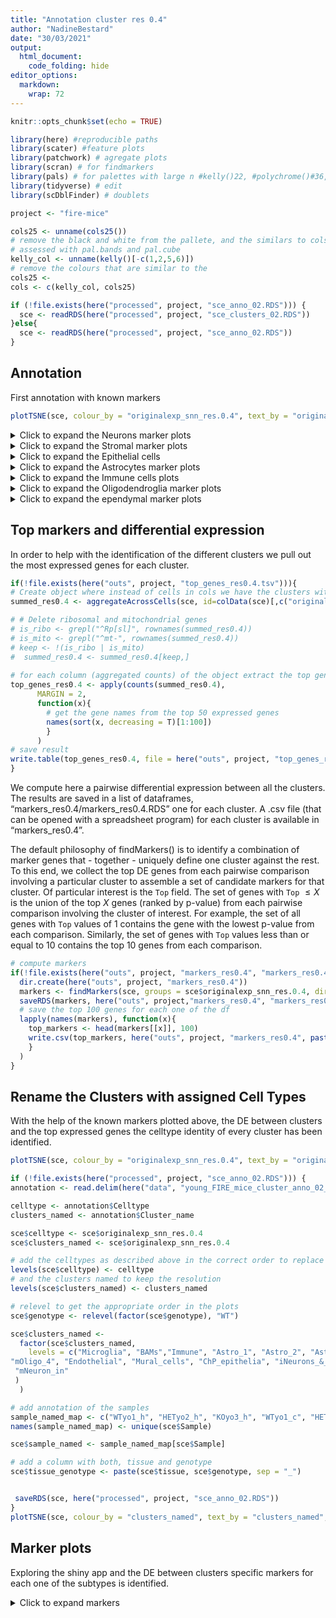 ```yaml
---
title: "Annotation cluster res 0.4"
author: "NadineBestard"
date: "30/03/2021"
output:
  html_document:
    code_folding: hide
editor_options: 
  markdown: 
    wrap: 72
---
```


```r
knitr::opts_chunk$set(echo = TRUE)
```

```r
library(here) #reproducible paths
library(scater) #feature plots
library(patchwork) # agregate plots
library(scran) # for findmarkers
library(pals) # for palettes with large n #kelly()22, #polychrome()#36, cols
library(tidyverse) # edit 
library(scDblFinder) # doublets
```

```r
project <- "fire-mice"
```

```r
cols25 <- unname(cols25())
# remove the black and white from the pallete, and the similars to cols25
# assessed with pal.bands and pal.cube
kelly_col <- unname(kelly()[-c(1,2,5,6)])
# remove the colours that are similar to the 
cols25 <- 
cols <- c(kelly_col, cols25)
```

```r
if (!file.exists(here("processed", project, "sce_anno_02.RDS"))) {
  sce <- readRDS(here("processed", project, "sce_clusters_02.RDS"))
}else{
  sce <- readRDS(here("processed", project, "sce_anno_02.RDS"))
}
```

## Annotation

First annotation with known markers

```r
plotTSNE(sce, colour_by = "originalexp_snn_res.0.4", text_by = "originalexp_snn_res.0.4", force = 0) + scale_color_manual(values = cols)
```

<details>

<summary> Click to expand the Neurons marker plots </summary>

```r
#Neurons:
list_plots <- lapply(c("Snap25", "Stmn2", "Rbfox3", "Gabrb2"),
                     function(x)plotTSNE(sce, colour_by = x ))

wrap_plots(list_plots) +  plot_annotation(title = "Neurons")
```

```r
plotExpression(sce, features=c("Snap25", "Stmn2", "Rbfox3", "Gabrb2") ,
    x="originalexp_snn_res.0.4", colour_by = "originalexp_snn_res.0.4", ncol=1) +  scale_color_manual(values = cols)
```

```r
#Inhibitory neurons

list_plots <- lapply(c("Gad1", "Gad2", "Slc32a1", "Pvalb"),
                     function(x)plotTSNE(sce, colour_by = x ))
wrap_plots(list_plots) +  plot_annotation(title =  "Inhibitory Neurons")
```

```r
plotExpression(sce, features=c("Gad1", "Gad2", "Slc32a1", "Pvalb"),
    x="originalexp_snn_res.0.4", colour_by = "originalexp_snn_res.0.4", ncol=1) +  scale_color_manual(values = cols)
```

```r
# Excitatory neurons

list_plots <- lapply(c("Satb2", "Slc12a6", "Slc17a7"),
                     function(x)plotTSNE(sce, colour_by = x )) 
wrap_plots(list_plots) +  plot_annotation(title =  "Exitatory Neurons")
```

```r
plotExpression(sce, features=c("Satb2", "Slc12a6", "Slc17a7"),
    x="originalexp_snn_res.0.4", colour_by = "originalexp_snn_res.0.4", ncol=1) +  scale_color_manual(values = cols)
```

```r
# RBFOX3 (and other Granulate cell markers)
list_plots <- lapply(c("Cdh15", "Calb2", "Rbfox3", "Reln"),
function(x)plotTSNE(sce, colour_by = x )) 
wrap_plots(list_plots) +  plot_annotation(title =  "RBFO3+ Neurons")
```

```r
plotExpression(sce, features=c("Cdh15", "Calb2", "Rbfox3", "Reln"),
    x="originalexp_snn_res.0.4", colour_by = "originalexp_snn_res.0.4", ncol=1) +  scale_color_manual(values = cols)
```

</details>

<details>

<summary> Click to expand the Stromal marker plots </summary>

```r
#Stromal

list_plots <- lapply(c( "Lamb1" , 
                                     "Hspg2", 
                                     "Col4a1", 
                                     "Fn1", 
                                     "Lama2"),
            function(x) plotTSNE(sce, colour_by = x ))

wrap_plots(list_plots) +  plot_annotation(title =  "Stromal")
```

```r
plotExpression(sce, features=c( "Lamb1" , 
                                     "Hspg2", 
                                     "Col4a1", 
                                     "Fn1", 
                                     "Lama2"),
    x="originalexp_snn_res.0.4", colour_by = "originalexp_snn_res.0.4", ncol=1) +  scale_color_manual(values = cols)
```

```r
# Endothelial cells and pericytes

list_plots <- lapply(c( "Cldn5",   
                                     "Icam2",
                                     "Pdgfrb", 
                                     "Notch3", 
                                     "Vwf",
                                     "Flt1",
                                     "Mecom"),
                     function(x)plotTSNE(sce, colour_by = x ))
wrap_plots(list_plots) +  plot_annotation(title =  " Endothelial cells and pericytes")
```

```r
plotExpression(sce, features=c( "Cldn5",   
                                     "Icam2",
                                     "Pdgfrb", 
                                     "Notch3", 
                                     "Vwf",
                                     "Flt1",
                                     "Mecom"),
    x="originalexp_snn_res.0.4", colour_by = "originalexp_snn_res.0.4", ncol=1) +  scale_color_manual(values = cols)
```

</details>

<details>

<summary>Click to expand the Epithelial cells </summary>

```r
list_plots <- lapply(c("Ttr", "Kcnj13", "Krt18"),
                     function(x)plotTSNE(sce, colour_by = x ))
wrap_plots(list_plots) +  plot_annotation(title =  "Choroid plexus epithelial cells")
```

```r
plotExpression(sce, features=c("Ttr", "Kcnj13", "Krt18"),
    x="originalexp_snn_res.0.4", colour_by = "originalexp_snn_res.0.4", ncol=1) +  scale_color_manual(values = cols)
```

</details>

<details>

<summary> Click to expand the Astrocytes marker plots </summary>

```r
# Astrocytes

list_plots <- lapply(c("Gja1",
                                    "Aqp4", 
                                    "Glul", 
                                    "Sox9", 
                                    "Ndrg2", 
                                    "Gfap", 
                                    "Aldh1a1", 
                                    "Aldh1l1", 
                                    "Vim", 
                                    "Apoe", 
                                    "Fgfr3"),
                     function(x)plotTSNE(sce, colour_by = x ))
wrap_plots(list_plots) +  plot_annotation(title = "Astrocyte")
```

```r
plotExpression(sce, features=c("Gja1",
                                    "Aqp4", 
                                    "Glul", 
                                    "Sox9", 
                                    "Ndrg2", 
                                    "Gfap", 
                                    "Aldh1a1", 
                                    "Aldh1l1", 
                                    "Vim", 
                                    "Apoe", 
                                    "Fgfr3"),
    x="originalexp_snn_res.0.4", colour_by = "originalexp_snn_res.0.4", ncol=1) +  scale_color_manual(values = cols)
```

```r
#Astrocyte markers as described in Zeisel et al. 2018 in the mouse for telencephalon and non-telencephalon astrocytes

list_plots <- lapply(c( "Agt", 
                                     "Mfge8",  
                                     "Slc6a11",
                                     "Slc6a9", 
                                     "Gdf10",
                                     "Islr",
                                     "Gfap",
                                     "Aqp4")  ,
                     function(x)plotTSNE(sce, colour_by = x ))
wrap_plots(list_plots) +  plot_annotation(title = "Astrocyte mouse telecephalon")
```

</details>

<details>

<summary> Click to expand the Immune cells plots </summary>

```r
#Microglia and macrophages

list_plots <- lapply(c( "Cd74", 
                                     "Spi1", 
                                     "Mrc1", 
                                     "Tmem119", 
                                     "Cx3cr1", 
                                     "Aif1",
                                     "P2ry12",
                                     "C1qc",
                                     "C1qa"),
            function(x)plotTSNE(sce, colour_by = x )) 
wrap_plots(list_plots) +  plot_annotation(title = "Microglia and macrophages")
```

```r
plotExpression(sce, features=c( "Cd74", 
                                     "Spi1", 
                                     "Mrc1", 
                                     "Tmem119", 
                                     "Cx3cr1", 
                                     "Aif1",
                                     "P2ry12",
                                     "C1qc",
                                     "C1qa"),
    x="originalexp_snn_res.0.4", colour_by = "originalexp_snn_res.0.4", ncol=1) +  scale_color_manual(values = cols)
```

```r
# Border associated mcrophages
list_plots <- lapply(c( "Mrc1", "Ms4a7", "Apoe"),
            function(x)plotTSNE(sce, colour_by = x )) 
wrap_plots(list_plots) +  plot_annotation(title = "Border associated macrophages")
```

```r
plotExpression(sce, features=c( "Mrc1", "Ms4a7", "Apoe"),
    x="originalexp_snn_res.0.4", colour_by = "originalexp_snn_res.0.4", ncol=1) +  scale_color_manual(values = cols)
```

```r
# Immune cells 
list_plots <- lapply(c( 
  # Tcells
  "Cd3e", 
  # Bcells
  "Cd19", 
  # Natural killer
  "Klrb1c", "Cd209a", 
  # all immune cells (CD45)
  "Ptprc"),
            function(x)plotTSNE(sce, 
                                colour_by = x ,
                                point_alpha=0.3,
                                point_size = 0.5)) 
wrap_plots(list_plots) +  plot_annotation(title = "Immune cells")
```

```r
plotExpression(sce, features=c( 
  # Tcells
  "Cd3e", 
  # Bcells
  "Cd19", 
  # Natural killer
  "Klrb1c", "Cd209a", 
  # all immune cells (CD45)
  "Ptprc"),
    x="originalexp_snn_res.0.4", colour_by = "originalexp_snn_res.0.4", ncol=1) +  scale_color_manual(values = cols)
```

```r
#monocybes/neutrophils
list_plots <- lapply(c( 
  # monocytes
  "S100a9",
  #neutrophils # i deleted ly6g bcause not present
   "Camp"),
            function(x)plotTSNE(sce, 
                                colour_by = x ,
                                point_alpha=0.3,
                                point_size = 0.5)) 
wrap_plots(list_plots) +  plot_annotation(title = "Monocytes and Neutorphils cells")
```

```r
plotExpression(sce, features=c( 
   # monocytes
  "S100a9",
  #neutrophils
   "Camp"),
    x="originalexp_snn_res.0.4", colour_by = "originalexp_snn_res.0.4", ncol=1) +  scale_color_manual(values = cols)
```

</details>

<details>

<summary> Click to expand the Oligodendroglia marker plots </summary>

```r
#OPCs

list_plots <- lapply(c("Pdgfra", 
                                    "Cspg4", 
                                    "Gpr17", 
                                    "Ptprz1",
                                    "Olig1", 
                                    "Olig2", 
                                    "Pcdh15", 
                                    "Ptgds",
                                    "Bcan"),
            function(x)plotTSNE(sce, colour_by = x )) 
wrap_plots(list_plots) +  plot_annotation(title = "OPCS")
```

```r
plotExpression(sce, features=c("Pdgfra", 
                                    "Cspg4", 
                                    "Gpr17", 
                                    "Ptprz1",
                                    "Olig1", 
                                    "Olig2", 
                                    "Pcdh15", 
                                    "Ptgds",
                                    "Bcan"),
    x="originalexp_snn_res.0.4", colour_by = "originalexp_snn_res.0.4", ncol=1) +  scale_color_manual(values = cols)
```

```r
#Oligodendrocytes

list_plots <- lapply(c("Plp1", 
                                    "Cnp", 
                                    "Mag", 
                                    "Mog", 
                                    "Mobp", 
                                    "Mbp", 
                                    "Sox10" ), 
            function(x)plotTSNE(sce, colour_by = x ))
wrap_plots(list_plots) +  plot_annotation(title =  "Oligodendrocytes")
```

```r
plotExpression(sce, features=c("Plp1", 
                                    "Cnp", 
                                    "Mag", 
                                    "Mog", 
                                    "Mobp", 
                                    "Mbp", 
                                    "Sox10" ),
    x="originalexp_snn_res.0.4", colour_by = "originalexp_snn_res.0.4", ncol=1) +  scale_color_manual(values = cols)
```

</details>

<details>

<summary> Click to expand the ependymal marker plots </summary>

```r
list_plots <- lapply(c("Vit", "Sox9", "Dynlrb2", "Ccdc153", "Rsph1", "Tm4sf1", "Pcp4l1", "Pcp4", "Hspa2", "Cd24a", "Mt2", "Chchd10"), 
           function(x)plotTSNE(sce, colour_by = x )) 
wrap_plots(list_plots) +  plot_annotation(title =  "Ependymal")

```

</details>

## Top markers and differential expression

In order to help with the identification of the different clusters we
pull out the most expressed genes for each cluster.

```r
if(!file.exists(here("outs", project, "top_genes_res0.4.tsv"))){
# Create object where instead of cells in cols we have the clusters with counts aggregated
summed_res0.4 <- aggregateAcrossCells(sce, id=colData(sce)[,c("originalexp_snn_res.0.4")])

# # Delete ribosomal and mitochondrial genes
# is_ribo <- grepl("^Rp[sl]", rownames(summed_res0.4))
# is_mito <- grepl("^mt-", rownames(summed_res0.4))
# keep <- !(is_ribo | is_mito)
#  summed_res0.4 <- summed_res0.4[keep,]
 
# for each column (aggregated counts) of the object extract the top genes
top_genes_res0.4 <- apply(counts(summed_res0.4), 
      MARGIN = 2,
      function(x){
        # get the gene names from the top 50 expressed genes
        names(sort(x, decreasing = T)[1:100])
        }
      )
# save result
write.table(top_genes_res0.4, file = here("outs", project, "top_genes_res0.4.tsv"), sep = "\t", quote = FALSE, col.names = TRUE, row.names = FALSE)
}
```

We compute here a pairwise differential expression between all the
clusters. The results are saved in a list of dataframes,
"markers_res0.4/markers_res0.4.RDS" one for each cluster. A .csv file
(that can be opened with a spreadsheet program) for each cluster is
available in "markers_res0.4".

The default philosophy of findMarkers() is to identify a combination of
marker genes that - together - uniquely define one cluster against the
rest. To this end, we collect the top DE genes from each pairwise
comparison involving a particular cluster to assemble a set of candidate
markers for that cluster. Of particular interest is the `Top` field. The
set of genes with `Top` $≤X$ is the union of the top $X$ genes (ranked
by p-value) from each pairwise comparison involving the cluster of
interest. For example, the set of all genes with `Top` values of 1
contains the gene with the lowest p-value from each comparison.
Similarly, the set of genes with `Top` values less than or equal to 10
contains the top 10 genes from each comparison.

```r
# compute markers
if(!file.exists(here("outs", project, "markers_res0.4", "markers_res0.4.RDS"))){
  dir.create(here("outs", project, "markers_res0.4"))
  markers <- findMarkers(sce, groups = sce$originalexp_snn_res.0.4, direction="up", lfc=1)
  saveRDS(markers, here("outs", project,"markers_res0.4", "markers_res0.4.RDS"))
  # save the top 100 genes for each one of the df
  lapply(names(markers), function(x){
    top_markers <- head(markers[[x]], 100)
    write.csv(top_markers, here("outs", project, "markers_res0.4", paste0("top_markers_", x, "_res0.4.csv")), quote = FALSE)
    }
  )
}
```

## Rename the Clusters with assigned Cell Types

With the help of the known markers plotted above, the DE between
clusters and the top expressed genes the celltype identity of every
cluster has been identified.

```r
plotTSNE(sce, colour_by = "originalexp_snn_res.0.4", text_by = "originalexp_snn_res.0.4", force = 0) + scale_color_manual(values = cols)
```

```r
if (!file.exists(here("processed", project, "sce_anno_02.RDS"))) {
annotation <- read.delim(here("data", "young_FIRE_mice_cluster_anno_02_res.0.4.tsv"))

celltype <- annotation$Celltype
clusters_named <- annotation$Cluster_name

sce$celltype <- sce$originalexp_snn_res.0.4 
sce$clusters_named <- sce$originalexp_snn_res.0.4

# add the celltypes as described above in the correct order to replace the levels.
levels(sce$celltype) <- celltype
# and the clusters named to keep the resolution
levels(sce$clusters_named) <- clusters_named

# relevel to get the appropriate order in the plots
sce$genotype <- relevel(factor(sce$genotype), "WT")

sce$clusters_named <-
  factor(sce$clusters_named,
    levels = c("Microglia", "BAMs","Immune", "Astro_1", "Astro_2", "Astro_Oligo", "OPC", "pOPC", "iOligo", "mOligo_1", "mOligo_2", "mOligo_3", 
"mOligo_4", "Endothelial", "Mural_cells", "ChP_epithelia", "iNeurons_&_NRPs", "mNeuron_ex",  
 "mNeuron_in"
 )
  )

# add annotation of the samples
sample_named_map <- c("WTyo1_h", "HETyo2_h", "KOyo3_h", "WTyo1_c", "HETyo2_c", "KOyo3_c", "WTyo4_h", "HETyo5_h", "KOyo6_h","WTyo4_c", "HETyo5_c", "KOyo6_c")
names(sample_named_map) <- unique(sce$Sample)

sce$sample_named <- sample_named_map[sce$Sample]

# add a column with both, tissue and genotype
sce$tissue_genotype <- paste(sce$tissue, sce$genotype, sep = "_")


 saveRDS(sce, here("processed", project, "sce_anno_02.RDS"))
}
plotTSNE(sce, colour_by = "clusters_named", text_by = "clusters_named", text_size = 3, force = 1) + scale_color_manual(values = cols)
```

## Marker plots

Exploring the shiny app and the DE between clusters specific markers for
each one of the subtypes is identified.

<details>

<summary>Click to expand markers</summary>


```r
annotation <- read.delim(here("data", "young_data_cluster_names_anno_02_res03.tsv"))

annotation$Cluster_name <-
  factor(annotation$Cluster_name,
    levels = c(
      "Astrocyte_1", "Astrocyte_2", "Oligo-Astrocyte", "Oligo_1", "Oligo_2", "OPC_1", "OPC-Astrocyte", "OPC-Oligo", "OPC_2", "iOligo", "mNeuron-Oligo", "mNeuron-OPC", "mNeuron_1", "mNeuron_2", "iNeuron&NRP", "Immune", "Microglia", "Oligo-Microglia", "Microglia-Astrocyte", "Microglia-iOligo", "Endothelial", "Mural_cells", "ChP_epithelia", "OEG"
    )
  )

# create list of all markers ( cell level and subcluster level)
annotation <- annotation %>%
  arrange(Cluster_name) %>%
  unite(col = "markers", c("Celltype_marker", "Subcluster_marker"), sep = ",", remove = FALSE, na.rm = TRUE)
markers <- annotation$markers %>%
  #divide the comma-separated markers as different markers
  strsplit(",") %>% unlist() %>%
  unique()

plotExpression(sce,
  features = markers,
  x = "clusters_named", colour_by = "clusters_named", ncol = 1, scales = "free_y"
) +
  scale_color_manual(values = cols) + theme(axis.text.x = element_text(angle = 45, hjust = 1, vjust = 1))

```



```r
plotTSNE(sce, colour_by = "clusters_named", text_by = "clusters_named", text_size = 3, force = 1) + scale_color_manual(values = cols)
```



## Session Info

<details>

<summary> Click to expand </summary>

```r
sessionInfo()
```

</details>

